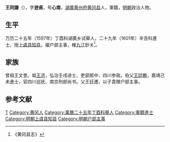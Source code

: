 '''王同謙'''（{{bd|？||？|catIdx=}}），字'''逊甫'''，号'''心南'''，[[湖廣|湖廣]][[黄州府|黄州府]][[黄冈县|黄冈县]]人，軍籍，[[明朝|明朝]]政治人物。

== 生平 ==
万历二十五年（1597年）丁酉科湖廣乡试舉人，二十九年（1601年）辛丑科進士，授[[上虞县|上虞县]][[知县|知县]]，擢户部主事，榷[[九江|九江]]鈔关<ref>《黄冈县志》</ref>。

== 家族 ==
曾祖王文奎。祖[[王济|王济]]，弘治壬戌进士、吏部郎中、四川参政。伯父[[王廷瞻|王廷瞻]]，嘉靖己未進士，官四川巡抚、南京刑部尚书。父王廷遷，以子貴赠户部主事。

==参考文献==
{{reflist}}

{{萬曆二十九年辛丑科殿試金榜}}

{{Authority control}}

{{DEFAULTSORT:}}
[[Category:王姓|T]]
[[Category:黄冈人|Category:黄冈人]]
[[Category:萬曆二十五年丁酉科舉人|Category:萬曆二十五年丁酉科舉人]]
[[Category:軍籍進士|Category:軍籍進士]]
[[Category:明朝上虞县知县|Category:明朝上虞县知县]]
[[Category:明朝户部主事|Category:明朝户部主事]]